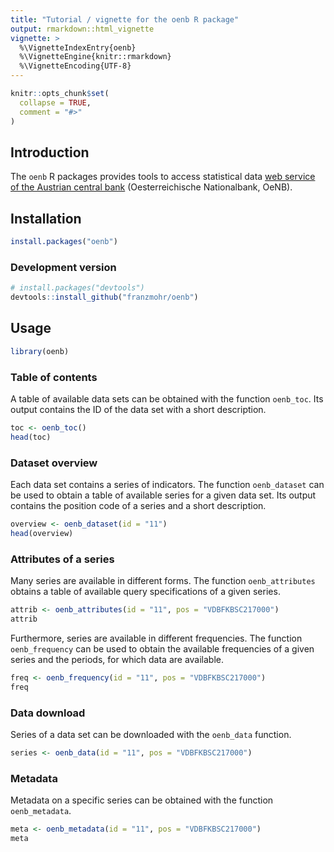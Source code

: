```yaml
---
title: "Tutorial / vignette for the oenb R package"
output: rmarkdown::html_vignette
vignette: >
  %\VignetteIndexEntry{oenb}
  %\VignetteEngine{knitr::rmarkdown}
  %\VignetteEncoding{UTF-8}
---
```


```r
knitr::opts_chunk$set(
  collapse = TRUE,
  comment = "#>"
)
```

## Introduction

The `oenb` R packages provides tools to access statistical data [web service of the Austrian central bank](https://www.oenb.at/en/Statistics/User-Defined-Tables/webservice.html) (Oesterreichische Nationalbank, OeNB).

## Installation

```r
install.packages("oenb") 
```

### Development version

```r
# install.packages("devtools")
devtools::install_github("franzmohr/oenb")
```

## Usage

```r
library(oenb)
```

### Table of contents

A table of available data sets can be obtained with the function `oenb_toc`. Its output contains the ID of the data set with a short description.

```r
toc <- oenb_toc()
head(toc)
```

### Dataset overview

Each data set contains a series of indicators. The function `oenb_dataset` can be used to obtain a table of available series for a given data set. Its output contains the position code of a series and a short description.

```r
overview <- oenb_dataset(id = "11")
head(overview)
```

### Attributes of a series

Many series are available in different forms. The function `oenb_attributes` obtains a table of available query specifications of a given series.

```r
attrib <- oenb_attributes(id = "11", pos = "VDBFKBSC217000")
attrib
```

Furthermore, series are available in different frequencies. The function `oenb_frequency` can be used to obtain the available frequencies of a given series and the periods, for which data are available.

```r
freq <- oenb_frequency(id = "11", pos = "VDBFKBSC217000")
freq
```

### Data download

Series of a data set can be downloaded with the `oenb_data` function.

```r
series <- oenb_data(id = "11", pos = "VDBFKBSC217000")
```

### Metadata

Metadata on a specific series can be obtained with the function `oenb_metadata`.

```r
meta <- oenb_metadata(id = "11", pos = "VDBFKBSC217000")
meta
```

